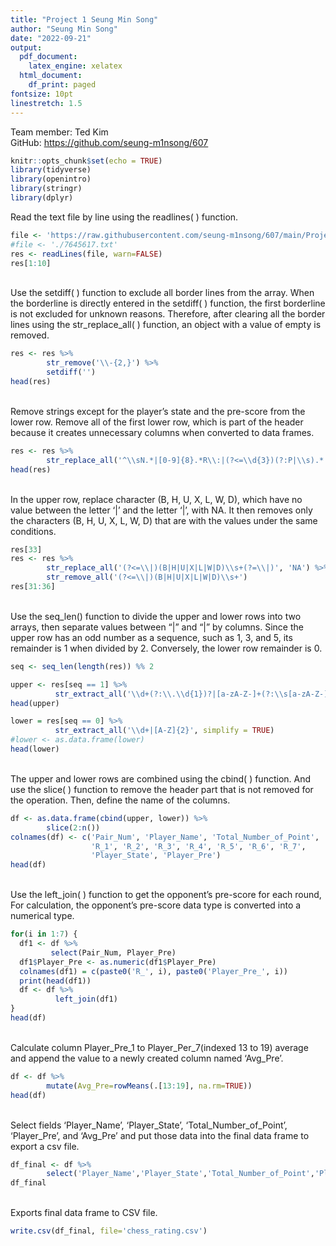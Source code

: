 ---
title: "Project 1 Seung Min Song"
author: "Seung Min Song"
date: "2022-09-21"
output:
  pdf_document: 
    latex_engine: xelatex
  html_document:
    df_print: paged
fontsize: 10pt
linestretch: 1.5
---
Team member: Ted Kim\
GitHub: <https://github.com/seung-m1nsong/607>\

```{r setup, include=FALSE}
knitr::opts_chunk$set(echo = TRUE)
library(tidyverse)
library(openintro)
library(stringr)
library(dplyr)
```

Read the text file by line using the readlines( ) function.
```{r readtxtfile-data, echo=TRUE, warning=FALSE}
file <- 'https://raw.githubusercontent.com/seung-m1nsong/607/main/Project1/tournamentinfo.txt'
#file <- './7645617.txt'
res <- readLines(file, warn=FALSE)
res[1:10]
```
\
Use the setdiff( ) function to exclude all border lines from the array. When the borderline is directly entered in the setdiff( ) function, the first borderline is not excluded for unknown reasons. Therefore, after clearing all the border lines using the str_replace_all( ) function, an object with a value of empty is removed.
```{r stringreplaceall-data, echo=TRUE, warning=FALSE}
res <- res %>%
        str_remove('\\-{2,}') %>%
        setdiff('')
head(res)
```
\
Remove strings except for the player’s state and the pre-score from the lower row. Remove all of the first lower row, which is part of the header because it creates unnecessary columns when converted to data frames.
```{r}
res <- res %>%
        str_replace_all('^\\sN.*|[0-9]{8}.*R\\:|(?<=\\d{3})(?:P|\\s).*', '')
head(res)
```
\
In the upper row, replace character (B, H, U, X, L, W, D), which have no value between the letter '|' and the letter '|', with NA. It then removes only the characters (B, H, U, X, L, W, D) that are with the values under the same conditions.
```{r}
res[33]
res <- res %>%
        str_replace_all('(?<=\\|)(B|H|U|X|L|W|D)\\s+(?=\\|)', 'NA') %>%
        str_remove_all('(?<=\\|)(B|H|U|X|L|W|D)\\s+')
res[31:36]
```
\
Use the seq_len() function to divide the upper and lower rows into two arrays, then separate values between "|" and "|" by columns. Since the upper row has an odd number as a sequence, such as 1, 3, and 5, its remainder is 1 when divided by 2. Conversely, the lower row remainder is 0.
```{r}
seq <- seq_len(length(res)) %% 2

upper <- res[seq == 1] %>%
          str_extract_all('\\d+(?:\\.\\d{1})?|[a-zA-Z-]+(?:\\s[a-zA-Z-]+)*', simplify = TRUE)
head(upper)

lower = res[seq == 0] %>%
          str_extract_all('\\d+|[A-Z]{2}', simplify = TRUE)
#lower <- as.data.frame(lower)
head(lower)
```
\
The upper and lower rows are combined using the cbind( ) function. And use the slice( ) function to remove the header part that is not removed for the operation. Then, define the name of the columns.
```{r}
df <- as.data.frame(cbind(upper, lower)) %>%
        slice(2:n())
colnames(df) <- c('Pair_Num', 'Player_Name', 'Total_Number_of_Point', 
                  'R_1', 'R_2', 'R_3', 'R_4', 'R_5', 'R_6', 'R_7',
                  'Player_State', 'Player_Pre')
head(df)
```
\
Use the left_join( ) function to get the opponent's pre-score for each round, For calculation, the opponent's pre-score data type is converted into a numerical type.
```{r leftjoin-data, echo=TRUE}
for(i in 1:7) {
  df1 <- df %>%
         select(Pair_Num, Player_Pre)
  df1$Player_Pre <- as.numeric(df1$Player_Pre)
  colnames(df1) = c(paste0('R_', i), paste0('Player_Pre_', i))
  print(head(df1))
  df <- df %>%
          left_join(df1)
}
head(df)
```
\
Calculate column Player_Pre_1 to Player_Per_7(indexed 13 to 19) average and append the value to a newly created column named 'Avg_Pre'.
```{r calculatemean-data, echo=TRUE} 
df <- df %>% 
        mutate(Avg_Pre=rowMeans(.[13:19], na.rm=TRUE))
head(df)
```
\
Select fields 'Player_Name', 'Player_State', 'Total_Number_of_Point', 'Player_Pre', and 'Avg_Pre' and put those data into the final data frame to export a csv file.
```{r finaltable-data, echo=TRUE}
df_final <- df %>%
        select('Player_Name','Player_State','Total_Number_of_Point','Player_Pre','Avg_Pre')
df_final
```
\
Exports final data frame to CSV file.
```{r exporttoCSV-data, echo=TRUE}
write.csv(df_final, file='chess_rating.csv')
```
